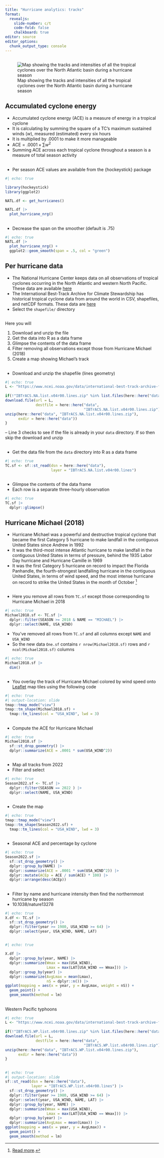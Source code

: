 ```yaml
---
title: "Hurricane analytics: tracks"
format:
  revealjs:
    slide-number: c/t
    code-fold: false
    chalkboard: true
editor: source
editor_options: 
  chunk_output_type: console
---
```


##

![Map showing the tracks and intensities of all the tropical cyclones over the North Atlantic basin during a hurricane season](https://www.nhc.noaa.gov/data/tracks/tracks-at-2020.png)

## Accumulated cyclone energy

-   Accumulated cyclone energy (ACE) is a measure of energy in a tropical cyclone 
-   It is calculating by summing the square of a TC's maximum sustained winds ($w$), measured (estimated) every six hours
-   It is multiplied by .0001 to make it more manageable
-   $\text{ACE} = .0001 \times\sum w^2$
-   Summing ACE across each tropical cyclone throughout a season is a measure of total season activity

## 

-   Per season ACE values are available from the {hockeystick} package

```r
#| echo: true

library(hockeystick)
library(ggplot2)

NATL.df <- get_hurricanes()

NATL.df |>
  plot_hurricane_nrg()
```

## 
-   Decrease the span on the smoother (default is .75)

```r
#| echo: true
NATL.df |>
  plot_hurricane_nrg() +
  ggplot2::geom_smooth(span = .5, col = "green")
```

## Per hurricane data

-   The National Hurricane Center keeps data on all observations of tropical cyclones occurring in the North Atlantic and western North Pacific. These data are available [here](https://www.nhc.noaa.gov/data/)
-   The International Best-Track Archive for Climate Stewardship has historical tropical cyclone data from around the world in CSV, shapefiles, and netCDF formats. These data are [here](https://www.ncei.noaa.gov/data/international-best-track-archive-for-climate-stewardship-ibtracs/v04r00/access)
-   Select the `shapefile/` directory

## 

Here you will

1.  Download and unzip the file
2.  Get the data into R as a data frame
3.  Glimpse the contents of the data frame
4.  Filter removing all observations except those from Hurricane Michael (2018)
5.  Create a map showing Michael's track

## 

-   Download and unzip the shapefile (lines geometry) 

```r
#| echo: true
L <- "https://www.ncei.noaa.gov/data/international-best-track-archive-for-climate-stewardship-ibtracs/v04r00/access/shapefile/IBTrACS.NA.list.v04r00.lines.zip"
  
if(!"IBTrACS.NA.list.v04r00.lines.zip" %in% list.files(here::here("data"))) {
download.file(url = L,
              destfile = here::here("data",
                                    "IBTrACS.NA.list.v04r00.lines.zip"))
unzip(here::here("data", "IBTrACS.NA.list.v04r00.lines.zip"),
      exdir = here::here("data"))
}
```

-- Line 3 checks to see if the file is already in your `data` directory. If so then skip the download and unzip

## 

-   Get the data file from the `data` directory into R as a data frame

```r
#| echo: true
TC.sf <- sf::st_read(dsn = here::here("data"), 
                     layer = "IBTrACS.NA.list.v04r00.lines")
```

## {.smaller}

-   Glimpse the contents of the data frame
-   Each row is a separate three-hourly observation

```r
#| echo: true
TC.sf |>
  dplyr::glimpse()
```

## Hurricane Michael (2018) {.smaller}

-   Hurricane Michael was a powerful and destructive tropical cyclone that became the first Category 5 hurricane to make landfall in the contiguous United States since Andrew in 1992
-   It was the third-most intense Atlantic hurricane to make landfall in the contiguous United States in terms of pressure, behind the 1935 Labor Day hurricane and Hurricane Camille in 1969
-   It was the first Category 5 hurricane on record to impact the Florida Panhandle, the fourth-strongest landfalling hurricane in the contiguous United States, in terms of wind speed, and the most intense hurricane on record to strike the United States in the month of October [^1]

[^1]: [Read more](https://en.wikipedia.org/wiki/Hurricane_Michael).

## 

-   Here you remove all rows from `TC.sf` except those corresponding to Hurricane Michael in 2018

```r
#| echo: true
Michael2018.sf <- TC.sf |>
  dplyr::filter(SEASON >= 2018 & NAME == "MICHAEL") |>
  dplyr::select(NAME, USA_WIND)
```

-   You've removed all rows from `TC.sf` and all columns except `NAME` and `USA_WIND`
-   So the new data `One.sf` contains `r nrow(Michael2018.sf)` rows and `r ncol(Michael2018.sf)` columns

```r
#| echo: true
Michael2018.sf |>
  dim()
```

## 

-   You overlay the track of Hurricane Michael colored by wind speed onto [Leaflet](https://openmaptiles.org/docs/website/leaflet/) map tiles using the following code

```r
#| echo: true
#| output-location: slide
tmap::tmap_mode("view")
tmap::tm_shape(Michael2018.sf) +
  tmap::tm_lines(col = "USA_WIND", lwd = 3)
```

##

-   Compute the ACE for Hurricane Michael

```r
#| echo: true
Michael2018.sf |>
  sf::st_drop_geometry() |>
  dplyr::summarize(ACE = .0001 * sum(USA_WIND^2))
```

##

-   Map all tracks from 2022
-   Filter and select

```r
#| echo: true
Season2022.sf <- TC.sf |>
  dplyr::filter(SEASON == 2022 ) |>
  dplyr::select(NAME, USA_WIND)
```

##

-   Create the map

```r
#| echo: true
tmap::tmap_mode("view")
tmap::tm_shape(Season2022.sf) +
  tmap::tm_lines(col = "USA_WIND", lwd = 3)
```

## {.smaller}

-   Seasonal ACE and percentage by cyclone

```r
#| echo: true
Season2022.sf |>
  sf::st_drop_geometry() |>
  dplyr::group_by(NAME) |>
  dplyr::summarize(ACE = .0001 * sum(USA_WIND^2)) |>
  dplyr::mutate(ACEp = ACE / sum(ACE) * 100) |>
  dplyr::arrange(desc(ACEp))
```

##

-   Filter by name and hurricane intensity then find the northernmost hurricane by season
-   10.1038/nature13278

```r
#| echo: true
X.df <- TC.sf |>
  sf::st_drop_geometry() |>
  dplyr::filter(year >= 1980, USA_WIND >= 64) |>
  dplyr::select(year, USA_WIND, NAME, LAT)
```

##

```r
#| echo: true

X.df |>
  dplyr::group_by(year, NAME) |>
  dplyr::summarize(Wmax = max(USA_WIND),
                   Lmax = max(LAT[USA_WIND == Wmax])) |>
  dplyr::group_by(year) |>
  dplyr::summarize(AvgLmax = mean(Lmax),
                   nS = dplyr::n()) |>
ggplot(mapping = aes(x = year, y = AvgLmax, weight = nS)) +
  geom_point() +
  geom_smooth(method = lm)
```

##

Western Pacific typhoons

```r
#| echo: true
L <- "https://www.ncei.noaa.gov/data/international-best-track-archive-for-climate-stewardship-ibtracs/v04r00/access/shapefile/IBTrACS.WP.list.v04r00.lines.zip"
  
if(!"IBTrACS.WP.list.v04r00.lines.zip" %in% list.files(here::here("data"))) {
download.file(url = L,
              destfile = here::here("data",
                                    "IBTrACS.WP.list.v04r00.lines.zip"))
unzip(here::here("data", "IBTrACS.WP.list.v04r00.lines.zip"),
      exdir = here::here("data"))
}
```

##

```r
#| echo: true
#| output-location: slide
sf::st_read(dsn = here::here("data"), 
            layer = "IBTrACS.WP.list.v04r00.lines") |>
  sf::st_drop_geometry() |>
  dplyr::filter(year >= 1980, USA_WIND >= 64) |>
  dplyr::select(year, USA_WIND, NAME, LAT) |>
  dplyr::group_by(year, NAME) |>
  dplyr::summarize(Wmax = max(USA_WIND),
                   Lmax = max(LAT[USA_WIND == Wmax])) |>
  dplyr::group_by(year) |>
  dplyr::summarize(AvgLmax = mean(Lmax)) |>
ggplot(mapping = aes(x = year, y = AvgLmax)) +
  geom_point() +
  geom_smooth(method = lm)
```
